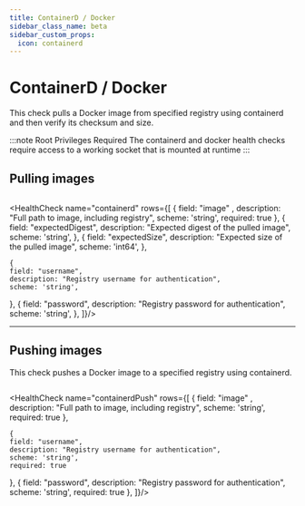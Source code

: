 ```yaml
---
title: ContainerD / Docker
sidebar_class_name: beta
sidebar_custom_props:
  icon: containerd
---
```


# <Icon name="containerd" /> ContainerD / Docker

This check pulls a Docker image from specified registry using containerd and then verify its checksum and size.

:::note Root Privileges Required
The containerd and docker health checks require access to a working socket that is mounted at runtime
:::

## Pulling images

```yaml file=<rootDir>/modules/canary-checker/fixtures/minimal/containerd-pull.yaml title='containerd-pull.yaml'
```

<HealthCheck name="containerd"  rows={[
  {
    field: "image" ,
    description: "Full path to image, including registry",
    scheme: 'string',
    required: true
  },
  {
    field: "expectedDigest",
    description: "Expected digest of the pulled image",
    scheme: 'string',
  },
  {
    field: "expectedSize",
    description: "Expected size of the pulled image",
    scheme: 'int64',
  },

    {
    field: "username",
    description: "Registry username for authentication",
    scheme: 'string',
  },
      {
    field: "password",
    description: "Registry password for authentication",
    scheme: 'string',
  },
]}/>


---

## Pushing images

This check pushes a Docker image to a specified registry using containerd.

```yaml file=<rootDir>/modules/canary-checker/fixtures/minimal/containerd-push.yaml title='containerd-push.yaml'
```


<HealthCheck name="containerdPush"  rows={[
  {
    field: "image" ,
    description: "Full path to image, including registry",
    scheme: 'string',
    required: true
  },


    {
    field: "username",
    description: "Registry username for authentication",
    scheme: 'string',
    required: true
  },
      {
    field: "password",
    description: "Registry password for authentication",
    scheme: 'string',
       required: true
  },
]}/>
